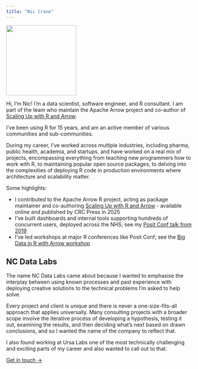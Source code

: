 ```yaml
---
title: "Nic Crane"
---
```


![](nic_crane.jpeg){fig-align="center" width="190"}

Hi, I'm Nic! I'm a data scientist, software engineer, and R consultant. I am part of the team who maintain the Apache Arrow project and co-author of [Scaling Up with R and Arrow](arrowrbook.com).

I've been using R for 15 years, and am an active member of various communities and sub-communities.  

During my career, I've worked across multiple industries, including pharma, public health, academia, and startups, and have worked on a real mix of projects, encompassing everything from teaching new programmers how to work with R, to maintaining popular open source packages, to delving into the complexities of deploying R code in production environments where architecture and scalability matter.

Some highlights:

-   I contributed to the Apache Arrow R project, acting as package maintainer and co-authoring [Scaling Up with R and Arrow](https://arrowrbook.com/) - available online and published by CRC Press in 2025\
-   I've built dashboards and internal tools supporting hundreds of concurrent users, deployed across the NHS; see my [Posit Conf talk from 2019](https://posit.co/resources/videos/the-future-s-shiny-dashboards-for-pioneering-genomic-medicine-in-r/)\
-   I've led workshops at major R conferences like Posit Conf; see the [Big Data in R with Arrow workshop](https://posit-conf-2024.github.io/arrow/)


## NC Data Labs

The name NC Data Labs came about because I wanted to emphasise the interplay between using known processes and past experience with deploying creative solutions to the technical problems I'm asked to help solve.  

Every project and client is unique and there is never a one-size-fits-all approach that applies universally.  Many consulting projects with a broader scope involve the iterative process of developing a hypothesis, testing it out, examining the results, and then deciding what's next based on drawn conclusions, and so I wanted the name of the company to reflect that.

I also found working at Ursa Labs one of the most technically challenging and exciting parts of my career and also wanted to call out to that.

[Get in touch →](contact.qmd)
